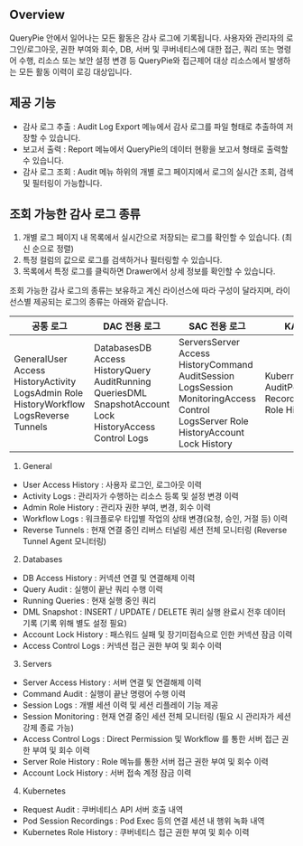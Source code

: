 ## Overview
QueryPie 안에서 일어나는 모든 활동은 감사 로그에 기록됩니다. 사용자와 관리자의 로그인/로그아웃, 권한 부여와 회수, DB, 서버 및 쿠버네티스에 대한 접근, 쿼리 또는 명령어 수행, 리소스 또는 보안 설정 변경 등 QueryPie와 접근제어 대상 리소스에서 발생하는 모든 활동 이력이 로깅 대상입니다. 

## 제공 기능
* 감사 로그 추출 : Audit Log Export 메뉴에서 감사 로그를 파일 형태로 추출하여 저장할 수 있습니다. 
* 보고서 출력 : Report 메뉴에서 QueryPie의 데이터 현황을 보고서 형태로 출력할 수 있습니다.
* 감사 로그 조회 : Audit 메뉴 하위의 개별 로그 페이지에서 로그의 실시간 조회, 검색 및 필터링이 가능합니다.

## 조회 가능한 감사 로그 종류
1. 개별 로그 페이지 내 목록에서 실시간으로 저장되는 로그를 확인할 수 있습니다. (최신 순으로 정렬)
2. 특정 컬럼의 값으로 로그를 검색하거나 필터링할 수 있습니다. 
3. 목록에서 특정 로그를 클릭하면 Drawer에서 상세 정보를 확인할 수 있습니다.

조회 가능한 감사 로그의 종류는 보유하고 계신 라이선스에 따라 구성이 달라지며, 라이선스별 제공되는 로그의 종류는 아래와 같습니다.

| 공통 로그                                                                                 | DAC 전용 로그                                                                                               | SAC 전용 로그                                                                                                                         | KAC 전용 로그                                                            |
| ------------------------------------------------------------------------------------- | ------------------------------------------------------------------------------------------------------- | --------------------------------------------------------------------------------------------------------------------------------- | -------------------------------------------------------------------- |
| GeneralUser Access HistoryActivity LogsAdmin Role HistoryWorkflow LogsReverse Tunnels | DatabasesDB Access HistoryQuery AuditRunning QueriesDML SnapshotAccount Lock HistoryAccess Control Logs | ServersServer Access HistoryCommand AuditSession LogsSession MonitoringAccess Control LogsServer Role HistoryAccount Lock History | KubernetesRequest AuditPod Session RecordingsKubernetes Role History |

1. General

* User Access History : 사용자 로그인, 로그아웃 이력
* Activity Logs : 관리자가 수행하는 리소스 등록 및 설정 변경 이력 
* Admin Role History : 관리자 권한 부여, 변경, 회수 이력
* Workflow Logs : 워크플로우 타입별 작업의 상태 변경(요청, 승인, 거절 등) 이력
* Reverse Tunnels : 현재 연결 중인 리버스 터널링 세션 전체 모니터링 (Reverse Tunnel Agent 모니터링)

2. Databases

* DB Access History : 커넥션 연결 및 연결해제 이력
* Query Audit : 실행이 끝난 쿼리 수행 이력
* Running Queries : 현재 실행 중인 쿼리 
* DML Snapshot : INSERT / UPDATE / DELETE 쿼리 실행 완료시 전후 데이터 기록 (기록 위해 별도 설정 필요)
* Account Lock History : 패스워드 실패 및 장기미접속으로 인한 커넥션 잠금 이력
* Access Control Logs : 커넥션 접근 권한 부여 및 회수 이력

3. Servers 

* Server Access History : 서버 연결 및 연결해제 이력
* Command Audit : 실행이 끝난 명령어 수행 이력 
* Session Logs : 개별 세션 이력 및 세션 리플레이 기능 제공 
* Session Monitoring : 현재 연결 중인 세션 전체 모니터링 (필요 시 관리자가 세션 강제 종료 가능) 
* Access Control Logs : Direct Permission 및 Workflow 를 통한 서버 접근 권한 부여 및 회수 이력
* Server Role History : Role 메뉴를 통한 서버 접근 권한 부여 및 회수 이력
* Account Lock History : 서버 접속 계정 잠금 이력 

4. Kubernetes

* Request Audit : 쿠버네티스 API 서버 호출 내역
* Pod Session Recordings : Pod Exec 등의 연결 세션 내 행위 녹화 내역
* Kubernetes Role History : 쿠버네티스 접근 권한 부여 및 회수 이력
